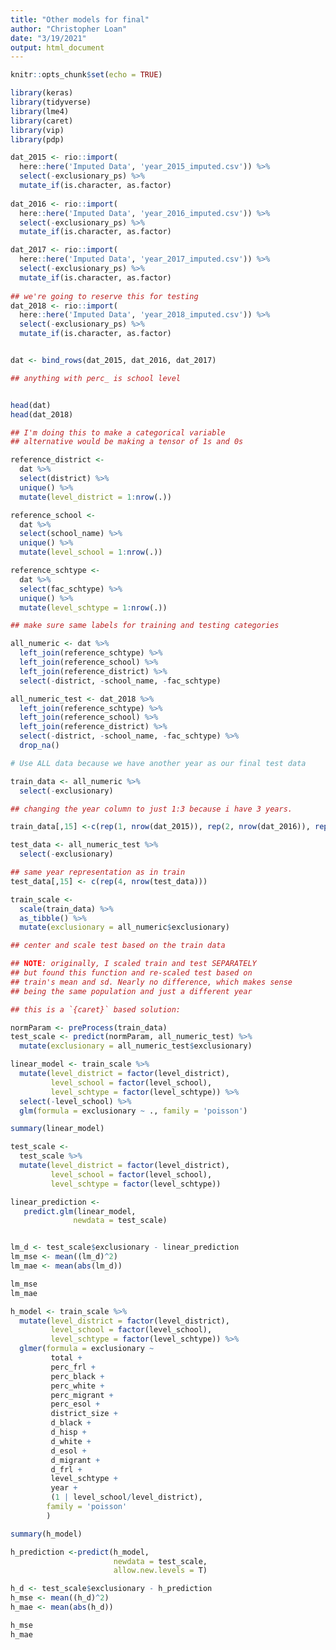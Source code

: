 ```yaml
---
title: "Other models for final"
author: "Christopher Loan"
date: "3/19/2021"
output: html_document
---
```


```r
knitr::opts_chunk$set(echo = TRUE)
```

```r
library(keras)
library(tidyverse)
library(lme4)
library(caret)
library(vip)
library(pdp)
```

```r
dat_2015 <- rio::import(
  here::here('Imputed Data', 'year_2015_imputed.csv')) %>% 
  select(-exclusionary_ps) %>% 
  mutate_if(is.character, as.factor)
  
dat_2016 <- rio::import(
  here::here('Imputed Data', 'year_2016_imputed.csv')) %>% 
  select(-exclusionary_ps) %>% 
  mutate_if(is.character, as.factor)

dat_2017 <- rio::import(
  here::here('Imputed Data', 'year_2017_imputed.csv')) %>% 
  select(-exclusionary_ps) %>% 
  mutate_if(is.character, as.factor)
  
## we're going to reserve this for testing
dat_2018 <- rio::import(
  here::here('Imputed Data', 'year_2018_imputed.csv')) %>%
  select(-exclusionary_ps) %>%
  mutate_if(is.character, as.factor)


dat <- bind_rows(dat_2015, dat_2016, dat_2017)

## anything with perc_ is school level


head(dat) 
head(dat_2018)
```

```r

## I'm doing this to make a categorical variable
## alternative would be making a tensor of 1s and 0s

reference_district <- 
  dat %>% 
  select(district) %>% 
  unique() %>% 
  mutate(level_district = 1:nrow(.))

reference_school <- 
  dat %>% 
  select(school_name) %>% 
  unique() %>% 
  mutate(level_school = 1:nrow(.))

reference_schtype <- 
  dat %>% 
  select(fac_schtype) %>% 
  unique() %>% 
  mutate(level_schtype = 1:nrow(.))
```

```r
## make sure same labels for training and testing categories

all_numeric <- dat %>% 
  left_join(reference_schtype) %>% 
  left_join(reference_school) %>% 
  left_join(reference_district) %>% 
  select(-district, -school_name, -fac_schtype)

all_numeric_test <- dat_2018 %>% 
  left_join(reference_schtype) %>% 
  left_join(reference_school) %>% 
  left_join(reference_district) %>% 
  select(-district, -school_name, -fac_schtype) %>% 
  drop_na()
```

```r
# Use ALL data because we have another year as our final test data

train_data <- all_numeric %>%
  select(-exclusionary)

## changing the year column to just 1:3 because i have 3 years. 

train_data[,15] <-c(rep(1, nrow(dat_2015)), rep(2, nrow(dat_2016)), rep(3, nrow(dat_2017))) 

test_data <- all_numeric_test %>%
  select(-exclusionary) 

## same year representation as in train
test_data[,15] <- c(rep(4, nrow(test_data)))
```

```r
train_scale <- 
  scale(train_data) %>% 
  as_tibble() %>% 
  mutate(exclusionary = all_numeric$exclusionary)
```

```r
## center and scale test based on the train data

## NOTE: originally, I scaled train and test SEPARATELY
## but found this function and re-scaled test based on 
## train's mean and sd. Nearly no difference, which makes sense
## being the same population and just a different year

## this is a `{caret}` based solution:

normParam <- preProcess(train_data)
test_scale <- predict(normParam, all_numeric_test) %>% 
  mutate(exclusionary = all_numeric_test$exclusionary)
```

```r
linear_model <- train_scale %>%
  mutate(level_district = factor(level_district),
         level_school = factor(level_school),
         level_schtype = factor(level_schtype)) %>% 
  select(-level_school) %>% 
  glm(formula = exclusionary ~ ., family = 'poisson') 

summary(linear_model)
```

```r
test_scale <- 
  test_scale %>% 
  mutate(level_district = factor(level_district),
         level_school = factor(level_school),
         level_schtype = factor(level_schtype))

linear_prediction <- 
   predict.glm(linear_model, 
              newdata = test_scale)


lm_d <- test_scale$exclusionary - linear_prediction
lm_mse <- mean((lm_d)^2)
lm_mae <- mean(abs(lm_d))

lm_mse
lm_mae
```

```r
h_model <- train_scale %>%
  mutate(level_district = factor(level_district),
         level_school = factor(level_school),
         level_schtype = factor(level_schtype)) %>% 
  glmer(formula = exclusionary ~  
         total + 
         perc_frl + 
         perc_black + 
         perc_white + 
         perc_migrant + 
         perc_esol + 
         district_size + 
         d_black + 
         d_hisp + 
         d_white + 
         d_esol + 
         d_migrant + 
         d_frl + 
         level_schtype + 
         year + 
         (1 | level_school/level_district), 
        family = 'poisson'
        )

summary(h_model)

h_prediction <-predict(h_model, 
                       newdata = test_scale, 
                       allow.new.levels = T)

h_d <- test_scale$exclusionary - h_prediction
h_mse <- mean((h_d)^2)
h_mae <- mean(abs(h_d))

h_mse
h_mae
```


